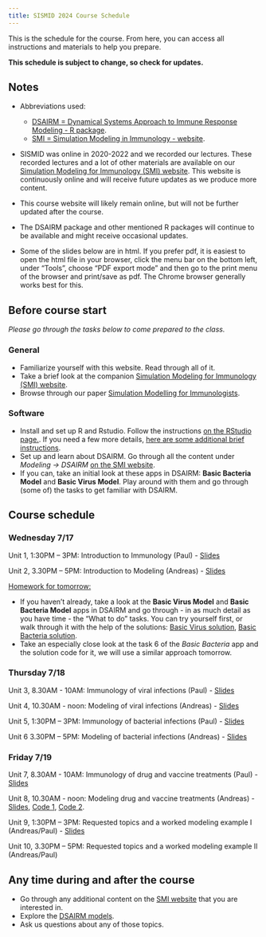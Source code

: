 ```yaml
---
title: SISMID 2024 Course Schedule
---
```


This is the schedule for the course. From here, you can access all instructions and materials to help you prepare. 

**This schedule is subject to change, so check for updates.**


## Notes

* Abbreviations used: 
  - [DSAIRM = Dynamical Systems Approach to Immune Response Modeling - R package](https://ahgroup.github.io/DSAIRM/). 
  - [SMI = Simulation Modeling in Immunology - website](https://andreashandel.github.io/SMIcourse/index.html). 


* SISMID was online in 2020-2022 and we recorded our lectures. These recorded lectures and a lot of other materials are available on our [Simulation Modeling for Immunology (SMI) website](https://andreashandel.github.io/SMIcourse/). This website is continuously online and will receive future updates as we produce more content.

* This course website will likely remain online, but will not be further updated after the course.

* The DSAIRM package and other mentioned R packages will continue to be available and might receive occasional updates.

* Some of the slides below are in html. If you prefer pdf, it is easiest to open the html file in your browser, click the menu bar on the bottom left, under "Tools", choose "PDF export mode" and then go to the print menu of the browser and print/save as pdf. The Chrome browser generally works best for this.



## Before course start

_Please go through the tasks below to come prepared to the class._

### General

* Familiarize yourself with this website. Read through all of it.
* Take a brief look at the companion [Simulation Modeling for Immunology (SMI) website](https://andreashandel.github.io/SMIcourse/).
* Browse through our paper [Simulation Modelling for Immunologists](./files/2020-handel-natrevimm.pdf).

### Software

* Install and set up R and Rstudio. Follow the instructions [on the RStudio page.](https://posit.co/download/rstudio-desktop/). If you need a few more details, [here are some additional brief instructions](https://andreashandel.github.io/SMIcourse/R_and_RStudio.html).
- Set up and learn about DSAIRM. Go through all the content under _Modeling -> DSAIRM_ [on the SMI website](https://andreashandel.github.io/SMIcourse/index.html).
* If you can, take an initial look at these apps in DSAIRM: __Basic Bacteria Model__ and __Basic Virus Model__. Play around with them and go through (some of) the tasks to get familiar with DSAIRM.



## Course schedule


### **Wednesday 7/17**

Unit 1, 1:30PM – 3PM: Introduction to Immunology (Paul) - [Slides](slides/2024_Introduction_to_Immunology.pdf){target="_blank"}

Unit 2, 3.30PM – 5PM: Introduction to Modeling (Andreas) - [Slides](slides/2024_Introduction_to_Modeling_Slides.html){target="_blank"}




[Homework for tomorrow:]{.underline}

* If you haven't already, take a look at the __Basic Virus Model__ and __Basic Bacteria Model__ apps in DSAIRM and go through - in as much detail as you have time - the "What to do" tasks. You can try yourself first, or walk through it with the help of the solutions: [Basic Virus solution](https://andreashandel.github.io/SISMID2024/files/basicvirus_solution.html), [Basic Bacteria solution](https://andreashandel.github.io/SISMID2024/files/basicbacteria_solution.html).
* Take an especially close look at the task 6 of the _Basic Bacteria_ app and the solution code for it, we will use a similar approach tomorrow.


### **Thursday 7/18**

Unit 3, 8.30AM - 10AM: Immunology of viral infections (Paul) - [Slides](slides/2024_Viral_Infections.pdf){target="_blank"} 	

Unit 4, 10.30AM - noon: Modeling of viral infections (Andreas) - [Slides](slides/2024_Virus_Models_Slides.html){target="_blank"}	

Unit 5, 1:30PM – 3PM: Immunology of bacterial infections (Paul) - [Slides](slides/2024_Bacterial_Infections.pdf){target="_blank"} 	

Unit 6 3.30PM – 5PM: Modeling of bacterial infections (Andreas) - [Slides](slides/2024_Bacteria_Models_Slides.html){target="_blank"}


### **Friday 7/19**


Unit 7, 8.30AM - 10AM: Immunology of drug and vaccine treatments (Paul) - [Slides](slides/2024_Drug_and_Vaccine_Treatment.pdf){target="_blank"} 	

Unit 8, 10.30AM - noon: Modeling drug and vaccine treatments (Andreas) - [Slides](slides/2024_Vaccines_Drugs_Slides.html){target="_blank"}, [Code 1](code/simulate_pkpdbacteria_ode.R), [Code 2](code/test_pkpdbacteria.R).

Unit 9, 1:30PM – 3PM: Requested topics and a worked modeling example I (Andreas/Paul) - [Slides](slides/2024_Multiscale_Fitting_Project.html){target="_blank"}
 
Unit 10, 3.30PM – 5PM: Requested topics and a worked modeling example II (Andreas/Paul)




## Any time during and after the course

* Go through any additional content on the [SMI website](https://andreashandel.github.io/SMIcourse/) that you are interested in. 
* Explore the [DSAIRM models](https://ahgroup.github.io/DSAIRM/). 
* Ask us questions about any of those topics.


